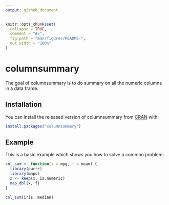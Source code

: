 ```yaml
---
output: github_document
---
```


```r
knitr::opts_chunk$set(
  collapse = TRUE,
  comment = "#>",
  fig.path = "man/figures/README-",
  out.width = "100%"
)
```
# columnsummary

The goal of columnsummary is to do summary on all the numeric columns in a data frame.

## Installation

You can install the released version of columnsummary from [CRAN](https://CRAN.R-project.org) with:

``` r
install.packages("columnsummary")
```

## Example

This is a basic example which shows you how to solve a common problem:

```r
col_sum <- function(x = mpg, f = mean) {
  library(purrr)
  library(maps)
  x <- keep(x, is.numeric)
  map_dbl(x, f)
}

col_sum(iris, median)
```

